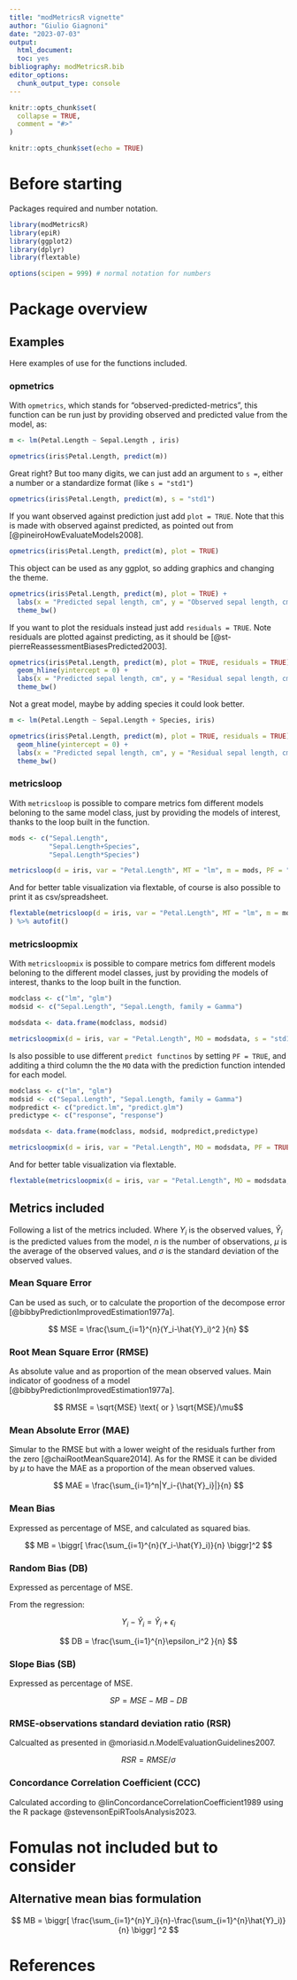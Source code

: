 ```yaml
---
title: "modMetricsR vignette"
author: "Giulio Giagnoni"
date: "2023-07-03"
output: 
  html_document:
  toc: yes
bibliography: modMetricsR.bib
editor_options: 
  chunk_output_type: console
---
```


```r
knitr::opts_chunk$set(
  collapse = TRUE,
  comment = "#>"
)
```

```r
knitr::opts_chunk$set(echo = TRUE)
```


# Before starting

Packages required and number notation.

```r
library(modMetricsR)
library(epiR)
library(ggplot2) 
library(dplyr)
library(flextable)

options(scipen = 999) # normal notation for numbers
```

# Package overview

## Examples

Here examples of use for the functions included.

### opmetrics

With `opmetrics`, which stands for "observed-predicted-metrics", this function can be run just by providing observed and predicted value from the model, as:

```r
m <- lm(Petal.Length ~ Sepal.Length , iris)

opmetrics(iris$Petal.Length, predict(m))
```

Great right? But too many digits, we can just add an argument to `s = `, either a number or a standardize format (like `s = "std1"`)

```r
opmetrics(iris$Petal.Length, predict(m), s = "std1")
```

If you want observed against prediction just add `plot = TRUE`.
Note that this is made with observed against predicted, as pointed out from [@pineiroHowEvaluateModels2008].

```r
opmetrics(iris$Petal.Length, predict(m), plot = TRUE)
```

This object can be used as any ggplot, so adding graphics and changing the theme.

```r
opmetrics(iris$Petal.Length, predict(m), plot = TRUE) +
  labs(x = "Predicted sepal length, cm", y = "Observed sepal length, cm") +
  theme_bw()
```

If you want to plot the residuals instead just add `residuals = TRUE`.
Note residuals are plotted against predicting, as it should be [@st-pierreReassessmentBiasesPredicted2003].

```r
opmetrics(iris$Petal.Length, predict(m), plot = TRUE, residuals = TRUE) +
  geom_hline(yintercept = 0) +
  labs(x = "Predicted sepal length, cm", y = "Residual sepal length, cm") +
  theme_bw()
```

Not a great model, maybe by adding species it could look better.

```r
m <- lm(Petal.Length ~ Sepal.Length + Species, iris)

opmetrics(iris$Petal.Length, predict(m), plot = TRUE, residuals = TRUE) +
  geom_hline(yintercept = 0) +
  labs(x = "Predicted sepal length, cm", y = "Residual sepal length, cm") +
  theme_bw()
```

### metricsloop

With `metricsloop` is possible to compare metrics fom different models beloning to the same model class, just by providing the models of interest, thanks to the loop built in the function.

```r
mods <- c("Sepal.Length",
          "Sepal.Length+Species",
          "Sepal.Length*Species")

metricsloop(d = iris, var = "Petal.Length", MT = "lm", m = mods, PF = "predict", s = "std1")
```

And for better table visualization via flextable, of course is also possible to print it as csv/spreadsheet.

```r
flextable(metricsloop(d = iris, var = "Petal.Length", MT = "lm", m = mods, PF = "predict", s = "std1")
) %>% autofit()
```


### metricsloopmix

With `metricsloopmix` is possible to compare metrics fom different models beloning to the different model classes, just by providing the models of interest, thanks to the loop built in the function.

```r
modclass <- c("lm", "glm")
modsid <- c("Sepal.Length", "Sepal.Length, family = Gamma")

modsdata <- data.frame(modclass, modsid)

metricsloopmix(d = iris, var = "Petal.Length", MO = modsdata, s = "std1")
```

Is also possible to use different `predict functinos` by setting `PF = TRUE`, and additing a third column the the `MO` data with the prediction function intended for each model.

```r
modclass <- c("lm", "glm")
modsid <- c("Sepal.Length", "Sepal.Length, family = Gamma")
modpredict <- c("predict.lm", "predict.glm")
predictype <- c("response", "response")

modsdata <- data.frame(modclass, modsid, modpredict,predictype)

metricsloopmix(d = iris, var = "Petal.Length", MO = modsdata, PF = TRUE, s = "std1")
```

And for better table visualization via flextable.

```r
flextable(metricsloopmix(d = iris, var = "Petal.Length", MO = modsdata, PF = TRUE, s = "std1")) %>% autofit()
```


## Metrics included

Following a list of the metrics included. Where ${Y}_i$ is the observed values, $\hat{Y}_i$ is the predicted values from the model, $n$ is the number of observations, $\mu$ is the average of the observed values, and $\sigma$ is the standard deviation of the observed values.


### Mean Square Error {-}
Can be used as such, or to calculate the proportion of the decompose error [@bibbyPredictionImprovedEstimation1977a].

$$ MSE = \frac{\sum_{i=1}^{n}(Y_i-\hat{Y}_i)^2 }{n} $$


### Root Mean Square Error (RMSE) {-}
As absolute value and as proportion of the mean observed values. Main indicator of goodness of a model [@bibbyPredictionImprovedEstimation1977a].

$$ RMSE = \sqrt{MSE} \text{ or } \sqrt{MSE}/\mu$$

### Mean Absolute Error (MAE) {-}

Simular to the RMSE but with a lower weight of the residuals further from the zero [@chaiRootMeanSquare2014]. As for the RMSE it can be divided by $\mu$ to have the MAE as a proportion of the mean observed values. 

$$ MAE = \frac{\sum_{i=1}^n|Y_i-{\hat{Y}_i}|}{n} $$

### Mean Bias {-}
Expressed as percentage of MSE, and calculated as squared bias.

$$ MB = \biggr[  \frac{\sum_{i=1}^{n}(Y_i-\hat{Y}_i)}{n} \biggr]^2 $$

### Random Bias (DB) {-}
Expressed as percentage of MSE. 

From the regression:

$$ Y_i - \hat{Y}_i = \hat{Y}_i + \epsilon_i $$


$$ DB = \frac{\sum_{i=1}^{n}\epsilon_i^2 }{n} $$

### Slope Bias (SB) {-}
Expressed as percentage of MSE.

$$ SP = MSE - MB - DB $$

### RMSE-observations standard deviation ratio (RSR) {-}
Calcualted as presented in @moriasid.n.ModelEvaluationGuidelines2007.

$$ RSR = RMSE/\sigma $$


### Concordance Correlation Coefficient (CCC) {-}
Calculated according to @linConcordanceCorrelationCoefficient1989 using the R package @stevensonEpiRToolsAnalysis2023.


# Fomulas not included but to consider  {.hidden .unlisted}

## Alternative mean bias formulation

$$ MB =  \biggr[ \frac{\sum_{i=1}^{n}Y_i}{n}-\frac{\sum_{i=1}^{n}\hat{Y}_i)}{n}  \biggr] ^2 $$

# References


